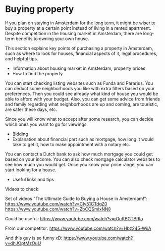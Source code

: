 # Buying property
If you plan on staying in Amsterdam for the long term, it might be wiser to buy a property at a certain point instead of living in a rented apartment. Despite competition in the housing market in Amsterdam, there are long-term benefits to owning your own house. 

This section explains key points of purchasing a property in Amsterdam, such as where to look for houses, financial aspects of it, legal procedures, and helpful tips. 

- Information about housing market in Amsterdam, property prices
- How to find the property 

You can start checking listing websites such as Funda and Pararius. You can deduct some neighborhoods you like with extra filters based on your preferences. Then you could see already what kind of house you would be able to afford with your budget. Also, you can get some advice from friends and family regarding what neighborhoods are up and coming, are touristic, are safer these days, etc. 

Since you will know what to accept after some research, you can decide which ones you want to go for viewings. 

- Bidding 
- Explanation about financial part such as mortgage, how long it would take to get it, how to make appointment with a notary etc.

You can contact a Dutch bank to ask how much mortgage you could get based on your income. You can also check mortgage calculator websites to see how much you would get. Once you know your price range, you can start looking for a house. 

- Useful links and tips 

Videos to check:

Set of videos "The Ultimate Guide to Buying a House in Amsterdam!":
https://www.youtube.com/watch?v=CIy51CTdgZ0
https://www.youtube.com/watch?v=ZbCQSmIxNN8

Could be useful:
https://www.youtube.com/watch?v=rOuKBGTBRIo

From our competitor:
https://www.youtube.com/watch?v=Hbz245-WiiA

And this guy is so funny xD: https://www.youtube.com/watch?v=dhJOptMzOuU
